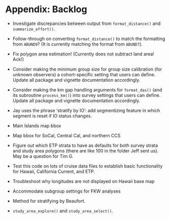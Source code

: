 # Appendix: Backlog {#backlog}

- Investigate discrepancies between output from `format_distance()` and `summarize_effort()`.  

- Follow-through on converting `format_distance()` to match the formatting from `ABUND9`? (It is currently matching the format from `ABUND7`).  

- Fix polygon area estimation! (Currently does not subtract land area! Ack!)  

- Consider making the minimum group size for group size calibration (for unknown observers) a cohort-specific setting that users can define.  Update all package and vignette documentation accordingly. 

- Consider making the km gap handling arguments for `format_das()` (and its subroutine `process_km()`) into survey settings that users can define. Update all package and vignette documentation accordingly. 

- Jay uses the phrase 'stratify by IO': add segmentizing feature in which segment is reset if IO status changes. 

- Main Islands map bbox  

- Map bbox for SoCal, Central Cal, and northern CCS  

- Figure out which ETP strata to have as defaults for both survey strata and study area polygons (there are like 100 in the folder Jeff sent us).  May be a question for Tim G.  

- Test this code on lots of cruise data files to establish basic functionality for Hawaii, California Current, and ETP.   

- Troubleshoot why longitudes are not displayed on Hawaii base map

- Accommodate subgroup settings for FKW analyses

- Method for stratifying by Beaufort.  

- `study_area_explore()` and `study_area_select()`.  


